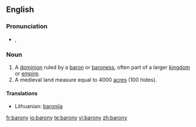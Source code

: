 ==English==

===Pronunciation===
* {{a|UK}} {{IPA|/ˈbæ.ɹə.ni/}}, {{SAMPA|/"b{.r@.ni/}}

===Noun===
{{en-noun|baronies}}

# A [[dominion]] ruled by a [[baron]] or [[baroness]], often part of a larger [[kingdom]] or [[empire]].
# A medieval land measure equal to 4000 [[acre]]s (100 hides).
====Translations====

{{trans-top|a dominion ruled by a baron or baroness}}
*Lithuanian: [[baronija]] {{f}}
{{trans-mid}}
{{trans-bottom}}

{{anagrams:en/abnory}}
[[fr:barony]]
[[io:barony]]
[[te:barony]]
[[vi:barony]]
[[zh:barony]]